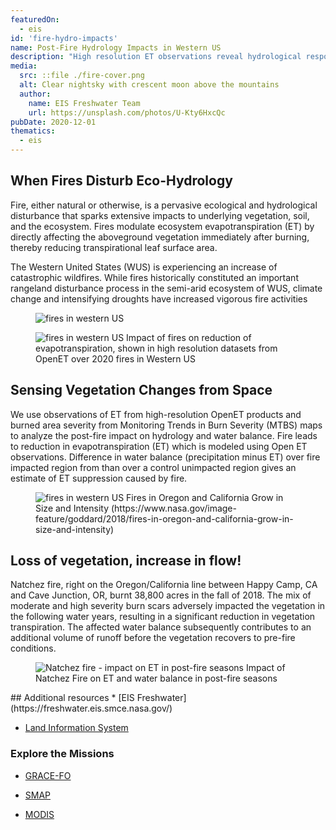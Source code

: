 ```yaml
---
featuredOn:
  - eis
id: 'fire-hydro-impacts'
name: Post-Fire Hydrology Impacts in Western US
description: "High resolution ET observations reveal hydrological response in Westen US"
media:
  src: ::file ./fire-cover.png
  alt: Clear nightsky with crescent moon above the mountains
  author:
    name: EIS Freshwater Team
    url: https://unsplash.com/photos/U-Kty6HxcQc
pubDate: 2020-12-01
thematics:
  - eis
---
```


<Block>
<Prose>


## When Fires Disturb Eco-Hydrology

Fire, either natural or otherwise, is a pervasive ecological and hydrological disturbance that sparks extensive impacts to underlying vegetation, soil, and the ecosystem. Fires modulate ecosystem evapotranspiration (ET) by directly affecting the aboveground vegetation immediately after burning, thereby reducing transpirational leaf surface area.
</Prose>
</Block>

<Block>
  <Prose>
    The Western United States (WUS) is experiencing an increase of catastrophic wildfires. While fires historically constituted an important rangeland disturbance process in the semi-arid ecosystem of WUS, climate change and intensifying droughts have increased vigorous fire activities 
  </Prose>
    <Figure>
    <Image
      src={new URL("./wus_burns.png", import.meta.url).href}
      alt="fires in western US"
    />
    <Caption
      attrAuthor="NASA EIS Freshwater"
      attrUrl="https://freshwater.eis.smce.nasa.gov/"
    />
  </Figure>

</Block>





<Block>
  <Figure>
    <Image
      src={new URL("./et_suppression.png", import.meta.url).href}
      alt="fires in western US"
    />
  <Caption
    attrAuthor='NASA'
    attrUrl='https://nasa.gov/'
  >
  Impact of fires on reduction of evapotranspiration, shown in high resolution datasets from OpenET over 2020 fires in Western US
</Caption>
  </Figure>
<Prose>

## Sensing Vegetation Changes from Space

We use observations of ET from high-resolution OpenET products and burned area severity from Monitoring Trends in Burn Severity (MTBS) maps to analyze the post-fire impact on hydrology and water balance.
Fire leads to reduction in evapotranspiration (ET) which is modeled using Open ET observations. Difference in water balance (precipitation minus ET) over fire impacted region from than over a control unimpacted region gives an estimate of ET suppression caused by fire.
</Prose>
</Block>




<Block type="full">
  <Figure>
    <Image
      src={new URL("./ca-fires.jpeg", import.meta.url).href}
      alt="fires in western US"
    />
  <Caption
    attrAuthor='NASA'
    attrUrl='https://nasa.gov/'
  >
  Fires in Oregon and California Grow in Size and Intensity (https://www.nasa.gov/image-feature/goddard/2018/fires-in-oregon-and-california-grow-in-size-and-intensity)
</Caption>
  </Figure>

  </Block>



<Block>
<Prose>

## Loss of vegetation, increase in flow! 

Natchez fire, right on the Oregon/California line between Happy Camp, CA and Cave Junction, OR, burnt 38,800 acres in the fall of 2018. 
The mix of moderate and high severity burn scars adversely impacted the vegetation in the following water years, resulting in a significant
reduction in vegetation transpiration. The affected water balance subsequently contributes to an additional volume of runoff before the vegetation recovers to pre-fire conditions.
</Prose>
  </Block>

<Block type="full">
  <Figure>
    <Image
      src={new URL("./natchez-et.png", import.meta.url).href}
      alt="Natchez fire - impact on ET in post-fire seasons"
    />
  <Caption
    attrAuthor='NASA'
    attrUrl='https://nasa.gov/'
  >
  Impact of Natchez Fire on ET and water balance in post-fire seasons
</Caption>
  </Figure>

</Block>






<Block>
<Prose>
## Additional resources
* [EIS Freshwater](https://freshwater.eis.smce.nasa.gov/)

* [Land Information System](https://lis.gsfc.nasa.gov/)

### Explore the Missions
* [GRACE-FO](https://gracefo.jpl.nasa.gov/data/grace-fo-data/)

* [SMAP](https://smap.jpl.nasa.gov/)

* [MODIS](https://modis.gsfc.nasa.gov/)
</Prose>
</Block>

